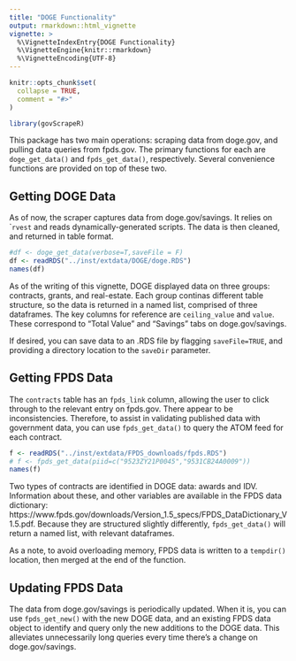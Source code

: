 ```yaml
---
title: "DOGE Functionality"
output: rmarkdown::html_vignette
vignette: >
  %\VignetteIndexEntry{DOGE Functionality}
  %\VignetteEngine{knitr::rmarkdown}
  %\VignetteEncoding{UTF-8}
---
```


```r
knitr::opts_chunk$set(
  collapse = TRUE,
  comment = "#>"
)
```

```r
library(govScrapeR)
```
This package has two main operations: scraping data from doge.gov, and pulling data queries from fpds.gov. The primary functions for each are `doge_get_data()` and `fpds_get_data()`, respectively. Several convenience functions are provided on top of these two. 

## Getting DOGE Data
As of now, the scraper captures data from doge.gov/savings. It relies on ``rvest` and reads dynamically-generated scripts. The data is then cleaned, and returned in table format. 
```r

#df <- doge_get_data(verbose=T,saveFile = F)
df <- readRDS("../inst/extdata/DOGE/doge.RDS")
names(df)
```
As of the writing of this vignette, DOGE displayed data on three groups: contracts, grants, and real-estate. Each group continas different table structure, so the data is returned in a named list, comprised of three dataframes. The key columns for reference are `ceiling_value` and `value`. These correspond to "Total Value" and "Savings" tabs on doge.gov/savings.

If desired, you can save data to an .RDS file by flagging `saveFile=TRUE`, and providing a directory location to the `saveDir` parameter. 

## Getting FPDS Data
The `contracts` table has an `fpds_link` column, allowing the user to click through to the relevant entry on fpds.gov. There appear to be inconsistencies. Therefore, to assist in validating published data with government data, you can use `fpds_get_data()` to query the ATOM feed for each contract.
```r
f <- readRDS("../inst/extdata/FPDS_downloads/fpds.RDS")
# f <- fpds_get_data(piid=c("9523ZY21P0045","9531CB24A0009"))
names(f)
```
Two types of contracts are identified in DOGE data: awards and IDV. Information about these, and other variables are available in the FPDS data dictionary: https://www.fpds.gov/downloads/Version_1.5_specs/FPDS_DataDictionary_V1.5.pdf. Because they are structured slightly differently, `fpds_get_data()` will return a named list, with relevant dataframes. 

As a note, to avoid overloading memory, FPDS data is written to a `tempdir()` location, then merged at the end of the function. 

## Updating FPDS Data
The data from doge.gov/savings is periodically updated. When it is, you can use `fpds_get_new()` with the new DOGE data, and an existing FPDS data object to identify and query only the new additions to the DOGE data. This alleviates unnecessarily long queries every time there's a change on doge.gov/savings.



